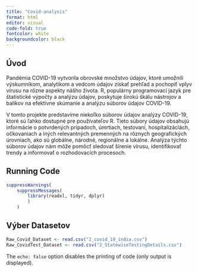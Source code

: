 ```yaml
---
title: "Covid-analysis"
format: html
editor: visual
code-fold: true
fontcolor: white
backgroundcolor: black
---
```


## Úvod

Pandémia COVID-19 vytvorila obrovské množstvo údajov, ktoré umožnili výskumníkom, analytikom a vedcom údajov získať prehľad a pochopiť vplyv vírusu na rôzne aspekty nášho života. R, populárny programovací jazyk pre štatistické výpočty a analýzu údajov, poskytuje širokú škálu nástrojov a balíkov na efektívne skúmanie a analýzu súborov údajov COVID-19.

V tomto projekte predstavíme niekoľko súborov údajov analýzy COVID-19, ktoré sú ľahko dostupné pre používateľov R. Tieto súbory údajov obsahujú informácie o potvrdených prípadoch, úmrtiach, testovaní, hospitalizáciách, očkovaniach a iných relevantných premenných na rôznych geografických úrovniach, ako sú globálne, národné, regionálne a lokálne. Analýza týchto súborov údajov nám môže pomôcť sledovať šírenie vírusu, identifikovať trendy a informovať o rozhodovacích procesoch.


## Running Code



```r
suppressWarnings(
    suppressMessages(
        library(readxl, tidyr, dplyr)
        )
    )
```

## Výber Datasetov




```r
Raw_Covid_Dataset <- read.csv("2_covid_19_india.csv")
Raw_CovidTest_Dataset <- read.csv("2_StatewiseTestingDetails.csv")  
```

The `echo: false` option disables the printing of code (only output is displayed).
